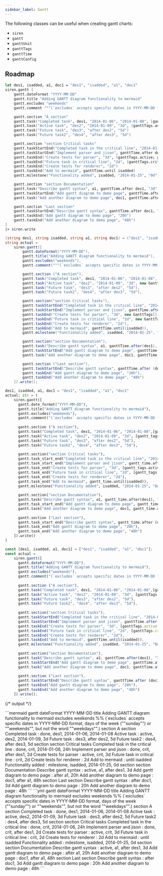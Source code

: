 ```yaml
---
sidebar_label: Gantt
---
```


The following classes can be useful when creating gantt charts:

- `siren`
- `gantt`
- `ganttUnit`
- `ganttTags`
- `ganttTime`
- `ganttConfig`

## Roadmap

<Tabs groupId="preferred-lang" queryString>
<TabItem value="fsharp" label="F#">

```fsharp
let des1, isadded, a1, doc1 = "des1", "isadded", "a1", "doc1"
siren.gantt [
    gantt.dateFormat "YYYY-MM-DD"
    gantt.title "Adding GANTT diagram functionality to mermaid"
    gantt.excludes "weekends"
    gantt.comment """(`excludes` accepts specific dates in YYYY-MM-DD format, days of the week ("sunday") or "weekends", but not the word "weekdays".)"""

    gantt.section "A section"
    gantt.task("Completed task", des1, "2014-01-06", "2014-01-08", [ganttTags.``done``])
    gantt.task("Active task", "des2", "2014-01-09", "3d", [ganttTags.active])
    gantt.task("Future task", "des3", "after des2", "5d")
    gantt.task("Future task2", "des4", "after des3", "5d")

    gantt.section "section Critical tasks"
    gantt.taskStartEnd("Completed task in the critical line", "2014-01-06", "24h", [ganttTags.``done``; ganttTags.crit])
    gantt.taskStartEnd("Implement parser and jison", ganttTime.after des1, "2d", [ganttTags.``done``; ganttTags.crit])
    gantt.taskEnd("Create tests for parser", "3d", [ganttTags.active; ganttTags.crit])
    gantt.taskEnd("Future task in critical line", "2d", [ganttTags.crit])
    gantt.taskEnd("Create tests for renderer", "2d")
    gantt.taskEnd("Add to mermaid", ganttTime.until isadded)
    gantt.milestone("Functionality added", isadded, "2014-01-25", "0d")

    gantt.section "section Documentation"
    gantt.task("Describe gantt syntax", a1, ganttTime.after des1, "3d", [ganttTags.active])
    gantt.taskStartEnd("Add gantt diagram to demo page", ganttTime.after a1, "20h")
    gantt.task("Add another diagram to demo page", doc1, ganttTime.after a1, "48h")

    gantt.section "Last section"
    gantt.taskStartEnd("Describe gantt syntax", ganttTime.after doc1, "3d")
    gantt.taskEnd("Add gantt diagram to demo page", "20h")
    gantt.taskEnd("Add another diagram to demo page", "48h")
]
|> siren.write
```

</TabItem>
<TabItem value="csharp" label="C#">

```csharp
(string des1, string isadded, string a1, string doc1) = ("des1", "isadded", "a1", "doc1");
string actual =
    siren.gantt([
        gantt.dateFormat("YYYY-MM-DD"),
        gantt.title("Adding GANTT diagram functionality to mermaid"),
        gantt.excludes("weekends"),
        gantt.comment("""(`excludes` accepts specific dates in YYYY-MM-DD format, days of the week ("sunday") or "weekends", but not the word "weekdays".)"""),

        gantt.section ("A section"),
        gantt.task("Completed task", des1, "2014-01-06", "2014-01-08", new GanttTags[] {ganttTags.done }),
        gantt.task("Active task", "des2", "2014-01-09", "3d", new GanttTags[] {ganttTags.active}),
        gantt.task("Future task", "des3", "after des2", "5d"),
        gantt.task("Future task2", "des4", "after des3", "5d"),

        gantt.section("section Critical tasks"),
        gantt.taskStartEnd("Completed task in the critical line", "2014-01-06", "24h", new GanttTags[] { ganttTags.done, ganttTags.crit}),
        gantt.taskStartEnd("Implement parser and jison", ganttTime.after(des1), "2d", new GanttTags[] { ganttTags.done, ganttTags.crit}),
        gantt.taskEnd("Create tests for parser", "3d", new GanttTags[] { ganttTags.active, ganttTags.crit}),
        gantt.taskEnd("Future task in critical line", "2d", new GanttTags[] { ganttTags.crit }),
        gantt.taskEnd("Create tests for renderer", "2d"),
        gantt.taskEnd("Add to mermaid", ganttTime.until(isadded)),
        gantt.milestone("Functionality added", isadded, "2014-01-25", "0d"),

        gantt.section("section Documentation"),
        gantt.task("Describe gantt syntax", a1, ganttTime.after(des1), "3d", new GanttTags[] { ganttTags.active }),
        gantt.taskStartEnd("Add gantt diagram to demo page", ganttTime.after (a1), "20h"),
        gantt.task("Add another diagram to demo page", doc1, ganttTime.after (a1), "48h"),

        gantt.section ("Last section"),
        gantt.taskStartEnd("Describe gantt syntax", ganttTime.after (doc1), "3d"),
        gantt.taskEnd("Add gantt diagram to demo page", "20h"),
        gantt.taskEnd("Add another diagram to demo page", "48h")
    ]).write();
```

</TabItem>
<TabItem value="py" label="Python">

```py
des1, isadded, a1, doc1 = "des1", "isadded", "a1", "doc1"
actual: str = (
    siren.gantt([
      gantt.date_format("YYYY-MM-DD"),
      gantt.title("Adding GANTT diagram functionality to mermaid"),
      gantt.excludes("weekends"),
      gantt.comment("(`excludes` accepts specific dates in YYYY-MM-DD format, days of the week (\"sunday\") or \"weekends\", but not the word \"weekdays\".)"),
      
      gantt.section ("A section"),
      gantt.task("Completed task", des1, "2014-01-06", "2014-01-08",[gantt_tags.done()]),
      gantt.task("Active task", "des2", "2014-01-09", "3d", [gantt_tags.active()]),
      gantt.task("Future task", "des3", "after des2", "5d"),
      gantt.task("Future task2", "des4", "after des3", "5d"),
      
      gantt.section("section Critical tasks"),
      gantt.task_start_end("Completed task in the critical line", "2014-01-06", "24h", [gantt_tags.done(), gantt_tags.crit()]),
      gantt.task_start_end("Implement parser and jison", gantt_time.after(des1), "2d", [gantt_tags.done(), gantt_tags.crit()]),
      gantt.task_end("Create tests for parser", "3d", [gantt_tags.active(), gantt_tags.crit()]),
      gantt.task_end("Future task in critical line", "2d", [gantt_tags.crit() ]),
      gantt.task_end("Create tests for renderer", "2d"),
      gantt.task_end("Add to mermaid", gantt_time.until(isadded)),
      gantt.milestone("Functionality added", isadded, "2014-01-25", "0d"),
      
      gantt.section("section Documentation"),
      gantt.task("Describe gantt syntax", a1, gantt_time.after(des1), "3d", [gantt_tags.active()]),
      gantt.task_start_end("Add gantt diagram to demo page", gantt_time.after (a1), "20h"),
      gantt.task("Add another diagram to demo page", doc1, gantt_time.after (a1), "48h"),
      
      gantt.section ("Last section"),
      gantt.task_start_end("Describe gantt syntax", gantt_time.after (doc1), "3d"),
      gantt.task_end("Add gantt diagram to demo page", "20h"),
      gantt.task_end("Add another diagram to demo page", "48h")
    ]).write()
)
```

</TabItem>
<TabItem value="js" label="JavaScript">

```js
const [des1, isadded, a1, doc1] = ["des1", "isadded", "a1", "doc1"];
const actual = 
    siren.gantt([
      gantt.dateFormat("YYYY-MM-DD"),
      gantt.title("Adding GANTT diagram functionality to mermaid"),
      gantt.excludes("weekends"),
      gantt.comment("(`excludes` accepts specific dates in YYYY-MM-DD format, days of the week (\"sunday\") or \"weekends\", but not the word \"weekdays\".)"),
      
      gantt.section ("A section"),
      gantt.task("Completed task", des1, "2014-01-06", "2014-01-08",[ganttTags.done]),
      gantt.task("Active task", "des2", "2014-01-09", "3d", [ganttTags.active]),
      gantt.task("Future task", "des3", "after des2", "5d"),
      gantt.task("Future task2", "des4", "after des3", "5d"),
      
      gantt.section("section Critical tasks"),
      gantt.taskStartEnd("Completed task in the critical line", "2014-01-06", "24h", [ganttTags.done, ganttTags.crit]),
      gantt.taskStartEnd("Implement parser and jison", ganttTime.after(des1), "2d", [ganttTags.done, ganttTags.crit]),
      gantt.taskEnd("Create tests for parser", "3d", [ganttTags.active, ganttTags.crit]),
      gantt.taskEnd("Future task in critical line", "2d", [ganttTags.crit ]),
      gantt.taskEnd("Create tests for renderer", "2d"),
      gantt.taskEnd("Add to mermaid", ganttTime.until(isadded)),
      gantt.milestone("Functionality added", isadded, "2014-01-25", "0d"),
      
      gantt.section("section Documentation"),
      gantt.task("Describe gantt syntax", a1, ganttTime.after(des1), "3d", [ganttTags.active]),
      gantt.taskStartEnd("Add gantt diagram to demo page", ganttTime.after (a1), "20h"),
      gantt.task("Add another diagram to demo page", doc1, ganttTime.after (a1), "48h"),
      
      gantt.section ("Last section"),
      gantt.taskStartEnd("Describe gantt syntax", ganttTime.after (doc1), "3d"),
      gantt.taskEnd("Add gantt diagram to demo page", "20h"),
      gantt.taskEnd("Add another diagram to demo page", "48h")
    ]).write();
```

</TabItem>
</Tabs>

{/* output */}

<Tabs>
<TabItem value="graph" label="Graph">
```mermaid
gantt
    dateFormat YYYY-MM-DD
    title Adding GANTT diagram functionality to mermaid
    excludes weekends
    %% (`excludes` accepts specific dates in YYYY-MM-DD format, days of the week (""sunday"") or ""weekends"", but not the word ""weekdays"".)
    section A section
    Completed task : done, des1, 2014-01-06, 2014-01-08
    Active task : active, des2, 2014-01-09, 3d
    Future task : des3, after des2, 5d
    Future task2 : des4, after des3, 5d
    section section Critical tasks
    Completed task in the critical line : done, crit, 2014-01-06, 24h
    Implement parser and jison : done, crit, after des1, 2d
    Create tests for parser : active, crit, 3d
    Future task in critical line : crit, 2d
    Create tests for renderer : 2d
    Add to mermaid : until isadded
    Functionality added : milestone, isadded, 2014-01-25, 0d
    section section Documentation
    Describe gantt syntax : active, a1, after des1, 3d
    Add gantt diagram to demo page : after a1, 20h
    Add another diagram to demo page : doc1, after a1, 48h
    section Last section
    Describe gantt syntax : after doc1, 3d
    Add gantt diagram to demo page : 20h
    Add another diagram to demo page : 48h
```
</TabItem>
<TabItem value="output" label="Output">
```yml
gantt
    dateFormat YYYY-MM-DD
    title Adding GANTT diagram functionality to mermaid
    excludes weekends
    %% (`excludes` accepts specific dates in YYYY-MM-DD format, days of the week (""sunday"") or ""weekends"", but not the word ""weekdays"".)
    section A section
    Completed task : done, des1, 2014-01-06, 2014-01-08
    Active task : active, des2, 2014-01-09, 3d
    Future task : des3, after des2, 5d
    Future task2 : des4, after des3, 5d
    section section Critical tasks
    Completed task in the critical line : done, crit, 2014-01-06, 24h
    Implement parser and jison : done, crit, after des1, 2d
    Create tests for parser : active, crit, 3d
    Future task in critical line : crit, 2d
    Create tests for renderer : 2d
    Add to mermaid : until isadded
    Functionality added : milestone, isadded, 2014-01-25, 0d
    section section Documentation
    Describe gantt syntax : active, a1, after des1, 3d
    Add gantt diagram to demo page : after a1, 20h
    Add another diagram to demo page : doc1, after a1, 48h
    section Last section
    Describe gantt syntax : after doc1, 3d
    Add gantt diagram to demo page : 20h
    Add another diagram to demo page : 48h
```
</TabItem>
</Tabs>